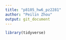 ```yaml
---
title: "p8105_hw6_pz2281"
author: "Peilin Zhou"
output: git_document
---
```


```r
library(tidyverse)
```

